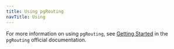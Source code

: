 ```yaml
---
title: Using pgRouting
navTitle: Using
---
```


For more information on using `pgRouting`, see [Getting Started](https://github.com/pgRouting/pgRouting?tab=readme-ov-file#getting-started) in the `pgRouting` official documentation.